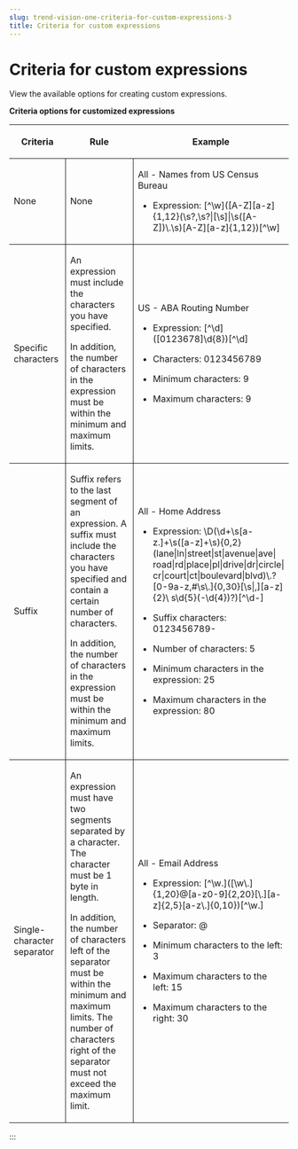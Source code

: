 ```yaml
---
slug: trend-vision-one-criteria-for-custom-expressions-3
title: Criteria for custom expressions
---
```

# Criteria for custom expressions

View the available options for creating custom expressions.

**Criteria options for customized expressions**

<table>
<colgroup>
<col style="width: 22%" />
<col style="width: 33%" />
<col style="width: 45%" />
</colgroup>
<thead>
<tr>
<th><p>Criteria</p></th>
<th><p>Rule</p></th>
<th><p>Example</p></th>
</tr>
</thead>
<tbody>
<tr>
<td style="border-bottom-width: 1px; border-bottom-style: solid; border-right-width: 1px; border-right-style: solid"><p>None</p></td>
<td style="border-bottom-width: 1px; border-bottom-style: solid; border-right-width: 1px; border-right-style: solid"><p>None</p></td>
<td style="border-bottom-width: 1px; border-bottom-style: solid"><p>All - Names from US Census Bureau</p>
<ul>
<li><p>Expression: [^\w]([A-Z][a-z]{1,12}(\s?,\s?|[\s]|\s([A-Z])\.\s)[A-Z][a-z]{1,12})[^\w]</p></li>
</ul></td>
</tr>
<tr>
<td style="border-bottom-width: 1px; border-bottom-style: solid; border-right-width: 1px; border-right-style: solid"><p>Specific characters</p></td>
<td style="border-bottom-width: 1px; border-bottom-style: solid; border-right-width: 1px; border-right-style: solid"><p>An expression must include the characters you have specified.</p>
<p>In addition, the number of characters in the expression must be within the minimum and maximum limits.</p></td>
<td style="border-bottom-width: 1px; border-bottom-style: solid"><p>US - ABA Routing Number</p>
<ul>
<li><p>Expression: [^\d]([0123678]\d{8})[^\d]</p></li>
<li><p>Characters: 0123456789</p></li>
<li><p>Minimum characters: 9</p></li>
<li><p>Maximum characters: 9</p></li>
</ul></td>
</tr>
<tr>
<td style="border-bottom-width: 1px; border-bottom-style: solid; border-right-width: 1px; border-right-style: solid"><p>Suffix</p></td>
<td style="border-bottom-width: 1px; border-bottom-style: solid; border-right-width: 1px; border-right-style: solid"><p>Suffix refers to the last segment of an expression. A suffix must include the characters you have specified and contain a certain number of characters.</p>
<p>In addition, the number of characters in the expression must be within the minimum and maximum limits.</p></td>
<td style="border-bottom-width: 1px; border-bottom-style: solid"><p>All - Home Address</p>
<ul>
<li><p>Expression: \D(\d+\s[a-z.]+\s([a-z]+\s){0,2} (lane|ln|street|st|avenue|ave| road|rd|place|pl|drive|dr|circle| cr|court|ct|boulevard|blvd)\.? [0-9a-z,#\s\.]{0,30}[\s|,][a-z]{2}\ s\d{5}(-\d{4})?)[^\d-]</p></li>
<li><p>Suffix characters: 0123456789-</p></li>
<li><p>Number of characters: 5</p></li>
<li><p>Minimum characters in the expression: 25</p></li>
<li><p>Maximum characters in the expression: 80</p></li>
</ul></td>
</tr>
<tr>
<td style="border-right-width: 1px; border-right-style: solid"><p>Single- character separator</p></td>
<td style="border-right-width: 1px; border-right-style: solid"><p>An expression must have two segments separated by a character. The character must be 1 byte in length.</p>
<p>In addition, the number of characters left of the separator must be within the minimum and maximum limits. The number of characters right of the separator must not exceed the maximum limit.</p></td>
<td><p>All - Email Address</p>
<ul>
<li><p>Expression: [^\w.]([\w\.]{1,20}@[a-z0-9]{2,20}[\.][a-z]{2,5}[a-z\.]{0,10})[^\w.]</p></li>
<li><p>Separator: @</p></li>
<li><p>Minimum characters to the left: 3</p></li>
<li><p>Maximum characters to the left: 15</p></li>
<li><p>Maximum characters to the right: 30</p></li>
</ul></td>
</tr>
</tbody>
</table>
:::
